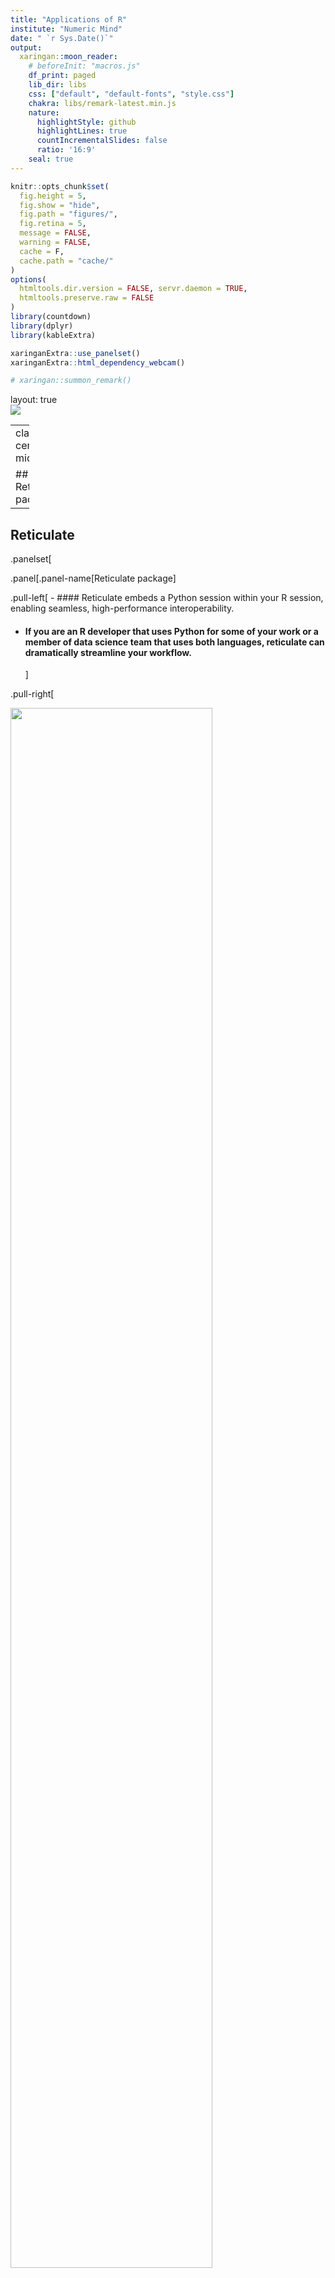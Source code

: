 ```yaml
---
title: "Applications of R"
institute: "Numeric Mind"
date: " `r Sys.Date()`"
output: 
  xaringan::moon_reader:
    # beforeInit: "macros.js"
    df_print: paged
    lib_dir: libs
    css: ["default", "default-fonts", "style.css"]
    chakra: libs/remark-latest.min.js
    nature:
      highlightStyle: github
      highlightLines: true
      countIncrementalSlides: false
      ratio: '16:9'
    seal: true
---
```

```r
knitr::opts_chunk$set(
  fig.height = 5,
  fig.show = "hide",
  fig.path = "figures/",
  fig.retina = 5,
  message = FALSE,
  warning = FALSE,
  cache = F,
  cache.path = "cache/"
)
options(
  htmltools.dir.version = FALSE, servr.daemon = TRUE,
  htmltools.preserve.raw = FALSE
)
library(countdown)
library(dplyr)
library(kableExtra)

xaringanExtra::use_panelset()
xaringanExtra::html_dependency_webcam()

# xaringan::summon_remark()
```

layout: true
<div class="my-header"></div>
<div class="my-footer"><img src="imgs/nm-logo.png"/></div> 

---
class: center, middle

## Reticulate package


---

## Reticulate

.panelset[


.panel[.panel-name[Reticulate package]



.pull-left[
- #### Reticulate embeds a Python session within your R session, enabling seamless, high-performance interoperability.

- #### If you are an R developer that uses Python for some of your work or a member of data science team that uses both languages, reticulate can dramatically streamline your workflow.
]

.pull-right[

<img src="imgs/reticulate.png" width="80%">


]
]


.panel[.panel-name[Features of reticulate package]


- ##### It allows the users to use python interactively within an R session.
- ##### It allows the users to source python scripts and import python modules in the R environment.

- ##### It allows R objects to interact with python objects and vice versa.
- ##### It can translate python object to R object and vice versa.

- ##### It allows the users to switch between different versions of python including virtual environment and Conda environment.


]
]
---
class: center, middle

## Reticulate demo

---

## Shiny web apps:

- ##### Shiny package in R helps the users to build web apps.
- ##### Shiny combines the computational power of R with the interactivity of the modern web.
- ##### Users do not necessarily need to have the knowledge of HTML or CSS.
- ##### Shiny package provides built in widgets and is also supported by numerous packages.
- ##### Shiny apps provide a way to present your work to others.

---
class: center, middle

## Numeric Mind web apps:

### **PDF analyser**
### **Shiny TLF(A clinical data reporting tool)**

---

##### PDF Analyser
.panelset[

.panel[.panel-name[About]

### Features:
- ##### Creates a table with correlation values between the pdfs based on the proportion of frequent words.
- ##### Gives individual file report based on the threshold.
- ##### Creates word-cloud based on the frequency of the words used.
]


.panel[.panel-name[App:]

<img src="imgs/pdf_analyser0.png" width="100%">

]



]


---

##### Clinical trial steps:

.panelset[

.panel[.panel-name[Clinical trial analysis steps]

<img src="imgs/clinical_trial_steps.png" width= "100%">

]
.panel[.panel-name[CRF form]

.pull-left[

<img src="imgs/crf_form.png" width= "100%">
]

.pull-right[
<img src="imgs/annotate.png" width= "100%">
]
]


.panel[.panel-name[SDTM example]

- DM[Demographic]

```r
library(tidyverse)
head(read.csv("./data/dm_data.csv"))
```


]

.panel[.panel-name[ADAM example]

- ADSL[Subject-Level Analysis Dataset]


```r
head(read.csv("./data/adsl_demo.csv"))
```

]

.panel[.panel-name[Mock Shell]

<img src="imgs/mock shell.png" width= "70%">

]
]


---

##### ShinyTLF
.panelset[

.panel[.panel-name[About]

##### ShinyTLF(Shiny Tables, Listings and Figures) app is created to:
- ##### Automate clinical reporting.
- ##### Create productivity tools(Packages).
- ##### To make data analysis user friendly.
- ##### To explore use-cases of R in Pharma.


]



.panel[.panel-name[Features:]

- ##### Supports multiple data formats(SAS, SPSS, CSV, EXCEL)
- ##### Data Inspection
- ##### Advanced filter operations
- ##### Downloadable data/pdf reports



]

.panel[.panel-name[App]

<img src= "imgs/shinyTLF.png" width="100%">

]

]

---
class: center, middle

## ShinyTLF demo


